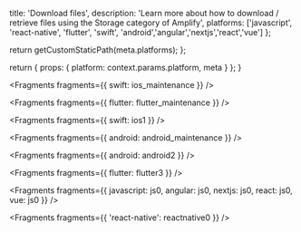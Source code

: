 
  title: 'Download files',
  description:
    'Learn more about how to download / retrieve files using the Storage category of Amplify',
  platforms: ['javascript', 'react-native', 'flutter', 'swift', 'android','angular','nextjs','react','vue'] 
};

  return getCustomStaticPath(meta.platforms);
};

  return {
    props: {
      platform: context.params.platform,
      meta
    }
  };
}


<Fragments fragments={{ swift: ios_maintenance }} />


<Fragments fragments={{ flutter: flutter_maintenance }} />


<Fragments fragments={{ swift: ios1 }} />


<Fragments fragments={{ android: android_maintenance }} />


<Fragments fragments={{ android: android2 }} />


<Fragments fragments={{ flutter: flutter3 }} />


<Fragments fragments={{ javascript: js0, angular: js0, nextjs: js0, react: js0, vue: js0 }} />


<Fragments fragments={{ 'react-native': reactnative0 }} />
